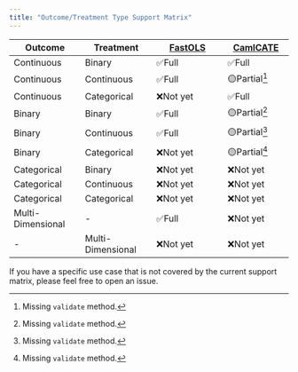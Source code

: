 ```yaml
---
title: "Outcome/Treatment Type Support Matrix"
---
```


| Outcome     | Treatment   | [FastOLS](FastOLS.qmd) | [CamlCATE](CamlCATE.qmd)    |
| ----------- | ----------- | ----------- | ---------- |
| Continuous  | Binary      | ✅Full      | ✅Full     |
| Continuous  | Continuous  | ✅Full      | 🟡Partial[^validate]   |
| Continuous  | Categorical | ❌Not yet   | ✅Full     |
| Binary      | Binary      | ✅Full      | 🟡Partial[^validate]  |
| Binary      | Continuous  | ✅Full      | 🟡Partial[^validate]   |
| Binary      | Categorical | ❌Not yet   | 🟡Partial[^validate]   |
| Categorical | Binary      | ❌Not yet   | ❌Not yet  |
| Categorical | Continuous  | ❌Not yet   | ❌Not yet  |
| Categorical | Categorical | ❌Not yet   | ❌Not yet   |
|Multi-Dimensional | - | ✅Full | ❌Not yet |
| - | Multi-Dimensional | ❌Not yet | ❌Not yet |

If you have a specific use case that is not covered by the current support matrix, please feel free to open an issue.

[^validate]: Missing `validate` method.
